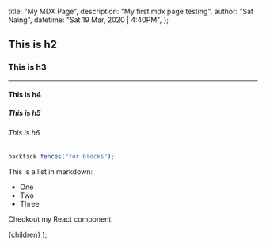 
  title: "My MDX Page",
  description: "My first mdx page testing",
  author: "Sat Naing",
  datetime: "Sat 19 Mar, 2020 | 4:40PM",
};

## This is h2

### This is h3

---

#### This is h4

##### This is h5

###### This is h6

```js
backtick.fences("for blocks");
```

This is a list in markdown:

- One
- Two
- Three

Checkout my React component:

  <BlogLayout meta={meta}>{children}</BlogLayout>
);
